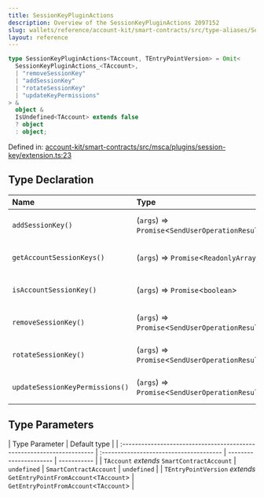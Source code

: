 ```yaml
---
title: SessionKeyPluginActions
description: Overview of the SessionKeyPluginActions 2097152
slug: wallets/reference/account-kit/smart-contracts/src/type-aliases/SessionKeyPluginActions
layout: reference
---
```


```ts
type SessionKeyPluginActions<TAccount, TEntryPointVersion> = Omit<
  SessionKeyPluginActions_<TAccount>,
  | "removeSessionKey"
  | "addSessionKey"
  | "rotateSessionKey"
  | "updateKeyPermissions"
> &
  object &
  IsUndefined<TAccount> extends false
  ? object
  : object;
```

Defined in: [account-kit/smart-contracts/src/msca/plugins/session-key/extension.ts:23](https://github.com/alchemyplatform/aa-sdk/blob/923a52171f7246172caf350853843e6680197da9/account-kit/smart-contracts/src/msca/plugins/session-key/extension.ts#L23)

## Type Declaration

| Name                            | Type                                                                                                        | Defined in                                                                                                                                                                                                                                    |
| :------------------------------ | :---------------------------------------------------------------------------------------------------------- | :-------------------------------------------------------------------------------------------------------------------------------------------------------------------------------------------------------------------------------------------- |
| `addSessionKey()`               | (`args`) => `Promise`\<`SendUserOperationResult`\<`TEntryPointVersion`>>                                    | [account-kit/smart-contracts/src/msca/plugins/session-key/extension.ts:51](https://github.com/alchemyplatform/aa-sdk/blob/923a52171f7246172caf350853843e6680197da9/account-kit/smart-contracts/src/msca/plugins/session-key/extension.ts#L51) |
| `getAccountSessionKeys()`       | (`args`) => `Promise`\<`ReadonlyArray`\<[`Address`](../../../../aa-sdk/core/src/type-aliases/Address.mdx)>> | [account-kit/smart-contracts/src/msca/plugins/session-key/extension.ts:41](https://github.com/alchemyplatform/aa-sdk/blob/923a52171f7246172caf350853843e6680197da9/account-kit/smart-contracts/src/msca/plugins/session-key/extension.ts#L41) |
| `isAccountSessionKey()`         | (`args`) => `Promise`\<`boolean`>                                                                           | [account-kit/smart-contracts/src/msca/plugins/session-key/extension.ts:36](https://github.com/alchemyplatform/aa-sdk/blob/923a52171f7246172caf350853843e6680197da9/account-kit/smart-contracts/src/msca/plugins/session-key/extension.ts#L36) |
| `removeSessionKey()`            | (`args`) => `Promise`\<`SendUserOperationResult`\<`TEntryPointVersion`>>                                    | [account-kit/smart-contracts/src/msca/plugins/session-key/extension.ts:45](https://github.com/alchemyplatform/aa-sdk/blob/923a52171f7246172caf350853843e6680197da9/account-kit/smart-contracts/src/msca/plugins/session-key/extension.ts#L45) |
| `rotateSessionKey()`            | (`args`) => `Promise`\<`SendUserOperationResult`\<`TEntryPointVersion`>>                                    | [account-kit/smart-contracts/src/msca/plugins/session-key/extension.ts:61](https://github.com/alchemyplatform/aa-sdk/blob/923a52171f7246172caf350853843e6680197da9/account-kit/smart-contracts/src/msca/plugins/session-key/extension.ts#L61) |
| `updateSessionKeyPermissions()` | (`args`) => `Promise`\<`SendUserOperationResult`\<`TEntryPointVersion`>>                                    | [account-kit/smart-contracts/src/msca/plugins/session-key/extension.ts:70](https://github.com/alchemyplatform/aa-sdk/blob/923a52171f7246172caf350853843e6680197da9/account-kit/smart-contracts/src/msca/plugins/session-key/extension.ts#L70) |

## Type Parameters

| Type Parameter                                                         | Default type                            |
| :--------------------------------------------------------------------- | :-------------------------------------- | ---------------------- | ----------- |
| `TAccount` _extends_ `SmartContractAccount`                            | `undefined`                             | `SmartContractAccount` | `undefined` |
| `TEntryPointVersion` _extends_ `GetEntryPointFromAccount`\<`TAccount`> | `GetEntryPointFromAccount`\<`TAccount`> |
